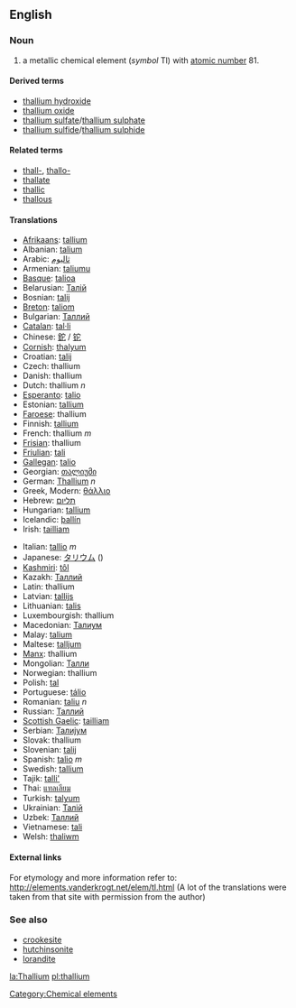 {{See|Thallium}}

==English==
{{elements|Tl|Mercury|Hg|Lead|Pb}}
=== Noun ===
{{en-noun-unc}}
{{wikipedia}}

# a metallic chemical element (''symbol'' Tl) with [[atomic number]] 81.

====Derived terms====
*[[thallium hydroxide]]
*[[thallium oxide]]
*[[thallium sulfate]]/[[thallium sulphate]]
*[[thallium sulfide]]/[[thallium sulphide]]

====Related terms====
*[[thall-]], [[thallo-]]
*[[thallate]]
*[[thallic]]
*[[thallous]]

==== Translations ====
{{top}}
*[[Afrikaans]]: [[tallium]]
*Albanian: [[talium]]
*Arabic: [[ثاليوم]]
*Armenian: [[taliumu]]
*[[Basque]]: [[talioa]]
*Belarusian: [[Талiй]]
*Bosnian: [[talij]]
*[[Breton]]: [[taliom]]
*Bulgarian: [[Таллий]]
*[[Catalan]]: [[tal·li]]
*Chinese: [[鉈]] / [[铊]]
*[[Cornish]]: [[thalyum]]
*Croatian: [[talij]]
*Czech: thallium
*Danish: thallium
*Dutch: thallium ''n''
*[[Esperanto]]: [[talio]]
*Estonian: [[tallium]]
*[[Faroese]]: thallium
*Finnish: [[tallium]]
*French: thallium ''m''
*[[Frisian]]: thallium
*[[Friulian]]: [[tali]]
*[[Gallegan]]: [[talio]]
*Georgian: [[თალიუმი]]
*German: [[Thallium]] ''n''
*Greek, Modern: [[θάλλιο]] '' ''
*Hebrew: [[תליום]]
*Hungarian: [[tallium]]
*Icelandic: [[þallín]]
*Irish: [[tailliam]]
{{mid}}
*Italian: [[tallio]] ''m''
*Japanese: [[タリウム]] ()
*[[Kashmiri]]: [[tôl]]
*Kazakh: [[Таллий]]
*Latin: thallium
*Latvian: [[tallijs]]
*Lithuanian: [[talis]]
*Luxembourgish: thallium
*Macedonian: [[Талиум]]
*Malay: [[talium]]
*Maltese: [[talljum]]
*[[Manx]]: thallium
*Mongolian: [[Талли]]
*Norwegian: thallium
*Polish: [[tal#Polish|tal]] '' ''
*Portuguese: [[tálio]]
*Romanian: [[taliu]] ''n''
*Russian: [[Таллий]] '' ''
*[[Scottish Gaelic]]: [[tailliam]]
*Serbian: [[Талиjум]]
*Slovak: thallium
*Slovenian: [[talij]]
*Spanish: [[talio]] ''m''
*Swedish: [[tallium]]
*Tajik: [[talli']]
*Thai: [[แทลเลียม]]
*Turkish: [[talyum]]
*Ukrainian: [[Талiй]]
*Uzbek: [[Таллий]]
*Vietnamese: [[tali#Vietnamese|tali]]
*Welsh: [[thaliwm]]
{{bottom}}

====External links====
For etymology and more information refer to:
http://elements.vanderkrogt.net/elem/tl.html
(A lot of the translations were taken from that site with permission from the author)

===See also===
*[[crookesite]]
*[[hutchinsonite]]
*[[lorandite]]

[[Category:Chemical elements]]

[[la:Thallium]]
[[pl:thallium]]